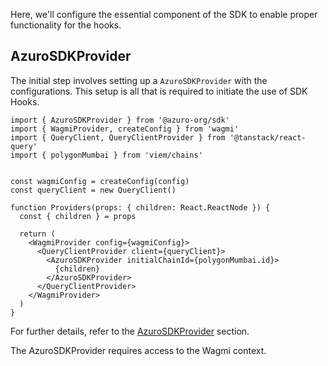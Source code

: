 
Here, we'll configure the essential component of the SDK to enable proper functionality for the hooks.

## AzuroSDKProvider

The initial step involves setting up a `AzuroSDKProvider` with the configurations. This setup is all that is required to initiate the use of SDK Hooks.

```tsx {1, 16, 18}
import { AzuroSDKProvider } from '@azuro-org/sdk'
import { WagmiProvider, createConfig } from 'wagmi'
import { QueryClient, QueryClientProvider } from '@tanstack/react-query'
import { polygonMumbai } from 'viem/chains'


const wagmiConfig = createConfig(config)
const queryClient = new QueryClient() 

function Providers(props: { children: React.ReactNode }) {
  const { children } = props

  return (
    <WagmiProvider config={wagmiConfig}>
      <QueryClientProvider client={queryClient}> 
        <AzuroSDKProvider initialChainId={polygonMumbai.id}>
          {children}
        </AzuroSDKProvider>
      </QueryClientProvider>
    </WagmiProvider>
  )
}
```

For further details, refer to the [AzuroSDKProvider](/hub/apps/sdk/providers/sdk) section.

<Callout type="warning">
  The AzuroSDKProvider requires access to the Wagmi context.
</Callout>
